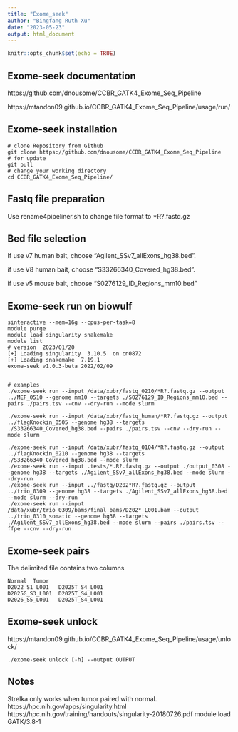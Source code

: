 ```yaml
---
title: "Exome_seek"
author: "Bingfang Ruth Xu"
date: "2023-05-23"
output: html_document
---
```


```r
knitr::opts_chunk$set(echo = TRUE)
```

## Exome-seek documentation
https://github.com/dnousome/CCBR_GATK4_Exome_Seq_Pipeline

https://mtandon09.github.io/CCBR_GATK4_Exome_Seq_Pipeline/usage/run/

## Exome-seek installation

```
# clone Repository from Github
git clone https://github.com/dnousome/CCBR_GATK4_Exome_Seq_Pipeline
# for update
git pull
# change your working directory
cd CCBR_GATK4_Exome_Seq_Pipeline/
```

## Fastq file preparation

Use rename4pipeliner.sh to change file format to *R?.fastq.gz

## Bed file selection

If use v7 human bait, choose "Agilent_SSv7_allExons_hg38.bed".

if use V8 human bait, choose "S33266340_Covered_hg38.bed".

if use v5 mouse bait, choose "S0276129_ID_Regions_mm10.bed"

## Exome-seek run on biowulf

```
sinteractive --mem=16g --cpus-per-task=8	
module purge	
module load singularity snakemake	
module list
# version  2023/01/20
[+] Loading singularity  3.10.5  on cn0872 
[+] Loading snakemake  7.19.1 
exome-seek v1.0.3-beta 2022/02/09


# examples
./exome-seek run --input /data/xubr/fastq_0210/*R?.fastq.gz --output ../MEF_0510 --genome mm10 --targets ./S0276129_ID_Regions_mm10.bed --pairs ./pairs.tsv --cnv --dry-run --mode slurm

./exome-seek run --input /data/xubr/fastq_human/*R?.fastq.gz --output ../flagKnockin_0505 --genome hg38 --targets ./S33266340_Covered_hg38.bed --pairs ./pairs.tsv --cnv --dry-run --mode slurm

./exome-seek run --input /data/xubr/fastq_0104/*R?.fastq.gz --output ../flagKnockin_0210 --genome hg38 --targets ./S33266340_Covered_hg38.bed --mode slurm	
./exome-seek run --input .tests/*.R?.fastq.gz --output ./output_0308 --genome hg38 --targets ./Agilent_SSv7_allExons_hg38.bed --mode slurm --dry-run	
./exome-seek run --input ../fastq/D202*R?.fastq.gz --output ../trio_0309 --genome hg38 --targets ./Agilent_SSv7_allExons_hg38.bed --mode slurm --dry-run	
./exome-seek run --input /data/xubr/trio_0309/bams/final_bams/D202*_L001.bam --output ../trio_0310_somatic --genome hg38 --targets ./Agilent_SSv7_allExons_hg38.bed --mode slurm --pairs ./pairs.tsv --ffpe --cnv --dry-run
```

## Exome-seek pairs
The delimited file contains two columns

```
Normal	Tumor
D2022_S1_L001	D2025T_S4_L001
D2025G_S3_L001	D2025T_S4_L001
D2026_S5_L001	D2025T_S4_L001
```

## Exome-seek unlock
https://mtandon09.github.io/CCBR_GATK4_Exome_Seq_Pipeline/usage/unlock/

```
./exome-seek unlock [-h] --output OUTPUT
```
## Notes

Strelka only works when tumor paired with normal.
https://hpc.nih.gov/apps/singularity.html
https://hpc.nih.gov/training/handouts/singularity-20180726.pdf
module load GATK/3.8-1

